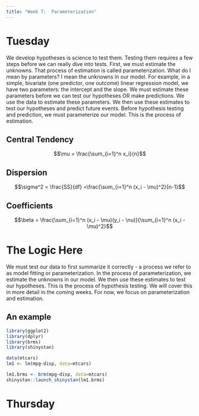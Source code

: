 ```yaml
---
title: "Week 7:  Parameterization"
---
```


# Tuesday

We develop hypotheses is science to test them.  Testing them requires a few steps before we can really dive into tests.  First, we must estimate the unknowns.  That process of estimation is called parameterization.  What do I mean by parameters?  I mean the unknowns in our model.  For example, in a simple, bivariate (one predictor, one outcome) linear regression model, we have two parameters:  the intercept and the slope.  We must estimate these parameters before we can test our hypotheses OR make predictions.  We use the data to estimate these parameters.  We then use these estimates to test our hypotheses and predict future events.  Before hypothesis testing and prediction, we must parameterize our model.  This is the process of estimation.

## Central Tendency

$$\mu = \frac{\sum_{i=1}^n x_i}{n}$$

## Dispersion

$$\sigma^2 = \frac{SS}{df} =\frac{\sum_{i=1}^n (x_i - \mu)^2}{n-1}$$

## Coefficients

$$\beta = \frac{\sum_{i=1}^n (x_i - \mu)(y_i - \nu)}{\sum_{i=1}^n (x_i - \mu)^2}$$

# The Logic Here

We must test our data to first summarize it correctly - a process we refer to as model fitting or parameterization.  In the process of parameterization, we estimate the unknowns in our model.  We then use these estimates to test our hypotheses.  This is the process of hypothesis testing.  We will cover this in more detail in the coming weeks.  For now, we focus on parameterization and estimation.  


## An example

```r
library(ggplot2)
library(dplyr)
library(brms)
library(shinystan)

data(mtcars)
lm1 <- lm(mpg~disp, data=mtcars)

lm1.brms <- brm(mpg~disp, data=mtcars)
shinystan::launch_shinystan(lm1.brms)

```




# Thursday

